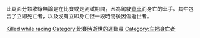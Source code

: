 此頁面分類收錄無論是在比賽或是測試期間，因為駕駛[[賽車|賽車]]而身亡的車手。其中包含了立即死亡者，以及沒有立即身亡但一段時間後因傷逝世者。

{{CategoryTOC}}

[[Category:賽車手|Killed while racing]]
[[Category:比賽時逝世的運動員|Category:比賽時逝世的運動員]]
[[Category:车祸身亡者|Category:车祸身亡者]]
